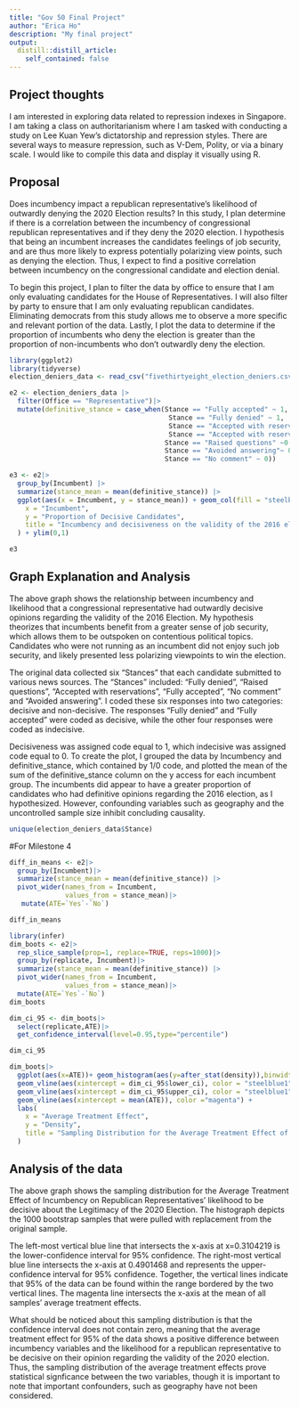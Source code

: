 ```yaml
---
title: "Gov 50 Final Project"
author: "Erica Ho"
description: "My final project"
output:
  distill::distill_article:
    self_contained: false
---
```



## Project thoughts

I am interested in exploring data related to repression indexes in Singapore. I am taking a class on authoritarianism where I am tasked with conducting a study on Lee Kuan Yew's dictatorship and repression styles. There are several ways to measure repression, such as V-Dem, Polity, or via a binary scale. I would like to compile this data and display it visually using R. 

## Proposal 

Does incumbency impact a republican representative's likelihood of outwardly denying the 2020 Election results? In this study, I plan determine if there is a correlation between the incumbency of congressional republican representatives and if they deny the 2020 election. I hypothesis that being an incumbent increases the candidates feelings of job security, and are thus more likely to express potentially polarizing view points, such as denying the election. Thus, I expect to find a positive correlation between incumbency on the congressional candidate and election denial. 

To begin this project, I plan to filter the data by office to ensure that I am only evaluating candidates for the House of Representatives. I will also filter by party to ensure that I am only evaluating republican candidates. Eliminating democrats from this study allows me to observe a more specific and relevant portion of the data. Lastly, I plot the data to determine if the proportion of incumbents who deny the election is greater than the proportion of non-incumbents who don't outwardly deny the election.

```r
library(ggplot2)
library(tidyverse)
election_deniers_data <- read_csv("fivethirtyeight_election_deniers.csv")

e2 <- election_deniers_data |>
  filter(Office == "Representative")|>
  mutate(definitive_stance = case_when(Stance == "Fully accepted" ~ 1,
                                        Stance == "Fully denied" ~ 1,
                                        Stance == "Accepted with reservations" ~ 0,
                                        Stance == "Accepted with reservations" ~  0,
                                       Stance == "Raised questions" ~0 , 
                                       Stance == "Avoided answering"~ 0 , 
                                       Stance == "No comment" ~ 0))

e3 <- e2|>  
  group_by(Incumbent) |>
  summarize(stance_mean = mean(definitive_stance)) |>
  ggplot(aes(x = Incumbent, y = stance_mean)) + geom_col(fill = "steelblue1") + labs(
    x = "Incumbent",
    y = "Proportion of Decisive Candidates",
    title = "Incumbency and decisiveness on the validity of the 2016 election"
  ) + ylim(0,1)

e3
```
## Graph Explanation and Analysis 

The above graph shows the relationship between incumbency and likelihood that a congressional representative had outwardly decisive opinions regarding the validity of the 2016 Election. My hypothesis theorizes that incumbents benefit from a greater sense of job security, which allows them to be outspoken on contentious political topics. Candidates who were not running as an incumbent did not enjoy such job security, and likely presented less polarizing viewpoints to win the election.

The original data collected six "Stances" that each candidate submitted to various news sources. The "Stances" included: "Fully denied", "Raised questions", "Accepted with reservations", "Fully accepted", "No comment" and "Avoided answering". I coded these six responses into two categories: decisive and non-decisive. The responses "Fully denied" and "Fully accepted" were coded as decisive, while the other four responses were coded as indecisive. 

Decisiveness was assigned code equal to 1, which indecisive was assigned code equal to 0. To create the plot, I grouped the data by Incumbency and definitive_stance, which contained by 1/0 code, and plotted the mean of the sum of the definitive_stance column on the y access for each incumbent group. The incumbents did appear to have a greater proportion of candidates who had definitive opinions regarding the 2016 election, as I hypothesized. However, confounding variables such as geography and the uncontrolled sample size inhibit concluding causality. 

```r
unique(election_deniers_data$Stance)
```


#For Milestone 4
```r
diff_in_means <- e2|> 
  group_by(Incumbent)|> 
  summarize(stance_mean = mean(definitive_stance)) |>
  pivot_wider(names_from = Incumbent,
              values_from = stance_mean)|> 
   mutate(ATE=`Yes`-`No`) 

diff_in_means
```
```r
library(infer) 
dim_boots <- e2|> 
  rep_slice_sample(prop=1, replace=TRUE, reps=1000)|> 
  group_by(replicate, Incumbent)|> 
  summarize(stance_mean = mean(definitive_stance)) |>
  pivot_wider(names_from = Incumbent,
              values_from = stance_mean)|> 
  mutate(ATE=`Yes`-`No`) 
dim_boots

dim_ci_95 <- dim_boots|> 
  select(replicate,ATE)|> 
  get_confidence_interval(level=0.95,type="percentile") 

dim_ci_95

dim_boots|> 
  ggplot(aes(x=ATE))+ geom_histogram(aes(y=after_stat(density)),binwidth=0.005) + 
  geom_vline(aes(xintercept = dim_ci_95$lower_ci), color = "steelblue1") +
  geom_vline(aes(xintercept = dim_ci_95$upper_ci), color = "steelblue1") +
  geom_vline(aes(xintercept = mean(ATE)), color ="magenta") +
  labs(
    x = "Average Treatment Effect",
    y = "Density",
    title = "Sampling Distribution for the Average Treatment Effect of Incumbency on Republican Representatives' likelihood to be decisive about the Legitimacy of the 2020 Election"
  )


```
## Analysis of the data

The above graph shows the sampling distribution for the Average Treatment Effect of Incumbency on Republican Representatives' likelihood to be decisive about the Legitimacy of the 2020 Election. The histograph depicts the 1000 bootstrap samples that were pulled with replacement from the original sample. 

The left-most vertical blue line that intersects the x-axis at x=0.3104219	is the lower-confidence interval for 95% confidence. The right-most vertical blue line intersects the x-axis at 0.4901468 and represents the upper-confidence interval for 95% confidence. Together, the vertical lines indicate that 95% of the data can be found within the range bordered by the two vertical lines. The magenta line intersects the x-axis at the mean of all samples' average treatment effects. 

What should be noticed about this sampling distribution is that the confidence interval does not contain zero, meaning that the average treatment effect for 95% of the data shows a positive difference between incumbency variables and the likelihood for a republican representative to be decisive on their opinion regarding the validity of the 2020 election. Thus, the sampling distribution of the average treatment effects prove statistical signficance between the two variables, though it is important to note that important confounders, such as geography have not been considered.



